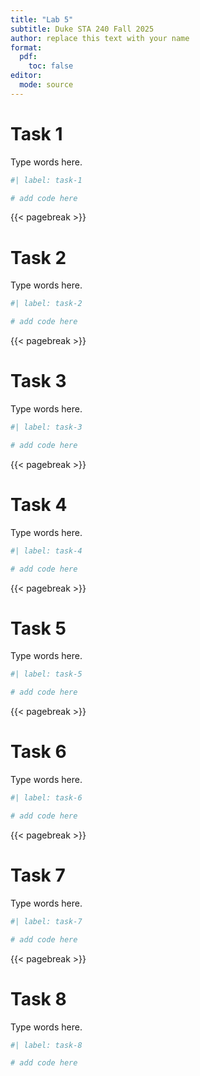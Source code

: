 ```yaml
---
title: "Lab 5"
subtitle: Duke STA 240 Fall 2025
author: replace this text with your name
format: 
  pdf:
    toc: false
editor: 
  mode: source
---
```


# Task 1

Type words here.

```r
#| label: task-1

# add code here
```

{{< pagebreak >}}

# Task 2

Type words here.

```r
#| label: task-2

# add code here
```

{{< pagebreak >}}

# Task 3

Type words here.

```r
#| label: task-3

# add code here
```

{{< pagebreak >}}

# Task 4

Type words here.

```r
#| label: task-4

# add code here
```

{{< pagebreak >}}

# Task 5

Type words here.

```r
#| label: task-5

# add code here
```

{{< pagebreak >}}

# Task 6

Type words here.

```r
#| label: task-6

# add code here
```

{{< pagebreak >}}

# Task 7

Type words here.

```r
#| label: task-7

# add code here
```

{{< pagebreak >}}

# Task 8

Type words here.

```r
#| label: task-8

# add code here
```


